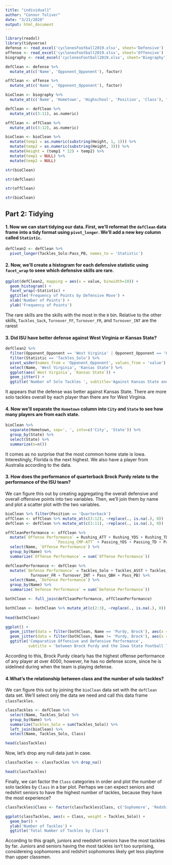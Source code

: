 ```yaml
---
title: "individual1"
author: "Connor Toliver"
date: "3/21/2020"
output: html_document
---
```


```r
library(readxl)
library(tidyverse)
defense <- read_excel('cyclonesFootball2019.xlsx', sheet='Defensive')
offense <- read_excel('cyclonesFootball2019.xlsx', sheet='Offensive')
biography <- read_excel('cyclonesFootball2019.xlsx', sheet='Biography')
```

```r
defClean <- defense %>% 
  mutate_at(c('Name', 'Opponent_Opponent'), factor)

offClean <- offense %>% 
  mutate_at(c('Name', 'Opponent_Opponent'), factor)

bioClean <- biography %>% 
  mutate_at(c('Name', 'Hometown', 'Highschool', 'Position', 'Class'), factor)
```

```r
defClean <- defClean %>% 
  mutate_at(c(3:11), as.numeric)

offClean <- offClean %>% 
  mutate_at(c(3:12), as.numeric)

bioClean <- bioClean %>% 
  mutate(temp1 = as.numeric(substring(Height, 1, 1))) %>% 
  mutate(temp2 = as.numeric(substring(Height, 3))) %>% 
  mutate(Height = (temp1 * 12) + temp2) %>% 
  mutate(temp1 = NULL) %>% 
  mutate(temp2 = NULL)

str(bioClean)
```

```r
str(defClean)
```

```r
str(offClean)
```

```r
str(bioClean)
```

## Part 2: Tidying

#### 1\. Now we can start tidying our data. First, we'll reformat the `defClean` data frame into a tidy format using `pivot_longer`. We'll add a new key column called `Statistic`.

```r
defClean2 <- defClean %>% 
  pivot_longer(Tackles_Solo:Pass_PB, names_to = 'Statistic')
```

#### 2\. Now, we'll create a histogram for each defensive statistic using `facet_wrap` to seee which defensive skills are rare.

```r
ggplot(defClean2, mapping = aes(x = value, binwidth=10)) +
  geom_histogram() +
  facet_wrap(~Statistic) +
  ggtitle('Frequency of Points by Defensive Move') +
  xlab('Number of Points') +
  ylab('Frequency of Points')
```

The rare skills are the skills with the most in the `0` bin. Relative to the other skills, `Tackles_Sack`, `Turnover_FF`, `Turnover_FR`, and `Turnover_INT` are the rarest

#### 3\. Did ISU have better defense against West Virginia or Kansas State?

```r
defClean2 %>% 
  filter(Opponent_Opponent == 'West Virginia' | Opponent_Opponent == 'Kansas State') %>% 
  filter(Statistic == 'Tackles_Solo') %>% 
  pivot_wider(names_from = 'Opponent_Opponent', values_from = 'value') %>% 
  select(Name, 'West Virginia', 'Kansas State') %>% 
  ggplot(aes(`West Virginia`, `Kansas State`)) + 
  geom_jitter() +
  ggtitle('Number of Solo Tackles ', subtitle='Against Kansas State and West Virginia by Each Player')
```

It appears that the defense was better against Kansas State. There are more solo tackles overall by each player than there are for West Virginia.

#### 4\. Now we'll separate the `Hometown` column into `City` and `State` to see how many players are from each state.

```r
bioClean %>% 
  separate(Hometown, sep=', ', into=c('City', 'State')) %>% 
  group_by(State) %>% 
  select(State) %>% 
  summarize(n=n())
```

It comes as no surprise that the most common home state is Iowa. Interestingly, Florida is the next highest. We also have a player from Australia according to the data.


 
#### 3\. How does the performance of quarterback Brock Purdy relate to the performance of the ISU team?

We can figure this out by creating aggregating the overall defensive and overall offensive points into two variables. Then, we'll join them by name and plot a scatter plot with the two variables.

```r
bioClean %>% filter(Position == 'Quarterback')
offClean <- offClean %>% mutate_at(c(3:12), ~replace(., is.na(.), 0))
defClean <- defClean %>% mutate_at(c(3:11), ~replace(., is.na(.), 0))

offCleanPerformance <- offClean %>% 
  mutate(`Offense Performance` = Rushing_ATT + Rushing_YDS + Rushing_TD + Receiving_REC + Receiving_YDS + Receiving_TD +
                      `Passing_CMP-ATT` + Passing_YDS + Passing_TD + Passing_INT) %>% 
  select(Name, `Offense Performance`) %>% 
  group_by(Name) %>% 
  summarize(`Offense Performance` = sum(`Offense Performance`))

defCleanPerformance <- defClean %>% 
  mutate(`Defense Performance` = Tackles_Solo + Tackles_ASST + Tackles_TFL + Tackles_Sack + Turnover_FF +
           Turnover_FR + Turnover_INT + Pass_QBH + Pass_PB) %>% 
  select(Name, `Defense Performance`) %>% 
  group_by(Name) %>% 
  summarize(`Defense Performance` = sum(`Defense Performance`))

bothClean <- full_join(defCleanPerformance, offCleanPerformance)

bothClean <- bothClean %>% mutate_at(c(2:3), ~replace(., is.na(.), 0))
  
head(bothClean)

ggplot() +
  geom_jitter(data = filter(bothClean, Name == 'Purdy, Brock'), aes(x = `Offense Performance`, y = `Defense Performance`, color = Name)) +
  geom_jitter(data = filter(bothClean, Name != 'Purdy, Brock'), aes(x = `Offense Performance`, y = `Defense Performance`)) +
  ggtitle('Comparative Offensive and Defensive Performance',
          subtitle = 'between Brock Purdy and the Iowa State Football Team')
```

According to this, Brock Purdy clearly has the highest offense performance of any player at over 4000, however, he has no defense score, since he is sidelined during when the team is playing defense.

#### 4\.What's the relationship between class and the number of solo tackles? 

We can figure this out by joining the `bioClean` data set with the `defClean` data set. We'll select only the data we need and call this data frame `classTackles`.
```r
classTackles <- defClean %>% 
  select(Name, Tackles_Solo) %>% 
  group_by(Name) %>% 
  summarize(Tackles_Solo = sum(Tackles_Solo)) %>% 
  left_join(bioClean) %>% 
  select(Name, Tackles_Solo, Class)

head(classTackles)
```

Now, let's drop any null data just in case.

```r
classTackles <- classTackles %>% drop_na()

head(classTackles)
```

Finally, we can factor the `Class` categories in order and plot the number of solo tackles by `Class` in a bar plot. Perhaps we can expect seniors and redshirt seniors to have the highest number of tackles, because they have the most experience?

```r
classTackles$Class <- factor(classTackles$Class, c('Sophomore', 'Redshirt Sophomore', 'Junior', 'Redshirt Junior', 'Senior', 'Redshirt Senior'))

ggplot(classTackles, aes(x = Class, weight = Tackles_Solo)) +
  geom_bar() +
  ylab('Number of Tackles') +
  ggtitle('Total Number of Tackles by Class')
```

According to this graph, juniors and reedshirt seniors have the most tackles by far. Juniors and seniors having the most tackles isn't too surprising, considereing sophomores and redshirt sophomores likely get less playtime than upper classmen.